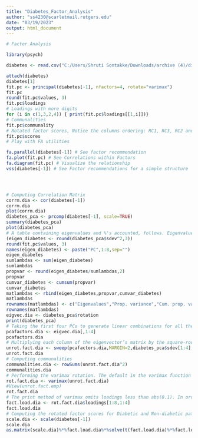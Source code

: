 ---
title: "Diabetes_Factor_Analysis"
author: "ss4230@scarletmail.rutgers.edu"
date: "03/19/2023"
output: html_document
---
  
  ```{r}
# Factor Analysis

library(psych)

diabetes <- read.csv("C:/Users/Shruti Sontakke/Downloads/archive (4)/diabetes.csv")

attach(diabetes)
diabetes[1]
fit.pc <- principal(diabetes[-1], nfactors=4, rotate="varimax")
fit.pc
round(fit.pc$values, 3)
fit.pc$loadings
# Loadings with more digits
for (i in c(1,3,2,4)) { print(fit.pc$loadings[[1,i]])}
# Communalities
fit.pc$communality
# Rotated factor scores, Notice the columns ordering: RC1, RC3, RC2 and RC4
fit.pc$scores
# Play with FA utilities

fa.parallel(diabetes[-1]) # See factor recommendation
fa.plot(fit.pc) # See Correlations within Factors
fa.diagram(fit.pc) # Visualize the relationship
vss(diabetes[-1]) # See Factor recommendations for a simple structure




# Computing Correlation Matrix
corrm.dia <- cor(diabetes[-1])
corrm.dia
plot(corrm.dia)
diabetes_pca <- prcomp(diabetes[-1], scale=TRUE)
summary(diabetes_pca)
plot(diabetes_pca)
# A table containing eigenvalues and %'s accounted, follows. Eigenvalues are the sdev^2
(eigen_diabetes <- round(diabetes_pca$sdev^2,3))
round(fit.pc$values, 3)
names(eigen_diabetes) <- paste("PC",1:8,sep="")
eigen_diabetes
sumlambdas <- sum(eigen_diabetes)
sumlambdas
propvar <- round(eigen_diabetes/sumlambdas,2)
propvar
cumvar_diabetes <- cumsum(propvar)
cumvar_diabetes
matlambdas <- rbind(eigen_diabetes,propvar,cumvar_diabetes)
matlambdas
rownames(matlambdas) <- c("Eigenvalues","Prop. variance","Cum. prop. variance")
rownames(matlambdas)
eigvec.dia <- diabetes_pca$rotation
print(diabetes_pca)
# Taking the first four PCs to generate linear combinations for all the variables with four factors
pcafactors.dia <- eigvec.dia[,1:4]
pcafactors.dia
# Multiplying each column of the eigenvector’s matrix by the square-root of the corresponding eigenvalue in order to get the factor loadings
unrot.fact.dia <- sweep(pcafactors.dia,MARGIN=2,diabetes_pca$sdev[1:4],`*`)
unrot.fact.dia
# Computing communalities
communalities.dia <- rowSums(unrot.fact.dia^2)
communalities.dia
# Performing the varimax rotation. The default in the varimax function is norm=TRUE thus, Kaiser normalization is carried out
rot.fact.dia <- varimax(unrot.fact.dia)
#View(unrot.fact.emp)
rot.fact.dia
# The print method of varimax omits loadings less than abs(0.1). In order to display all the loadings, it is necessary to ask explicitly the contents of the object $loadings
fact.load.dia <- rot.fact.dia$loadings[1:8,1:4]
fact.load.dia
# Computing the rotated factor scores for Diabetic and Non-diabetic patients. Notice that signs are reversed for factors F2 (PC2), F3 (PC3) and F4 (PC4)
scale.dia <- scale(diabetes[-1])
scale.dia
as.matrix(scale.dia)%*%fact.load.dia%*%solve(t(fact.load.dia)%*%fact.load.dia)
```

